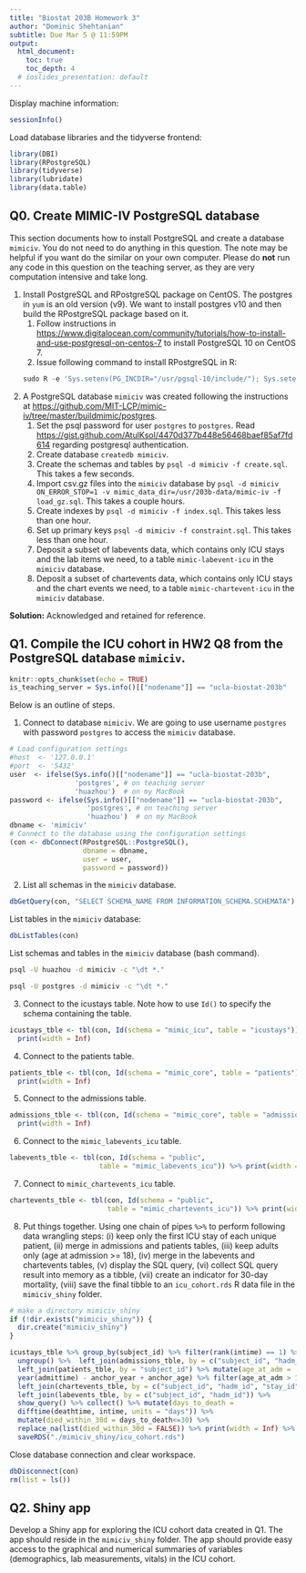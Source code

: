 ```yaml
---
title: "Biostat 203B Homework 3"
author: "Dominic Shehtanian"
subtitle: Due Mar 5 @ 11:59PM
output:
  html_document:
    toc: true
    toc_depth: 4
  # ioslides_presentation: default
---
```


Display machine information:
```r
sessionInfo()
```

Load database libraries and the tidyverse frontend:
```r
library(DBI)
library(RPostgreSQL)
library(tidyverse)
library(lubridate)
library(data.table)
```

## Q0. Create MIMIC-IV PostgreSQL database

This section documents how to install PostgreSQL and create a database `mimiciv`. You do not need to do anything in this question. The note may be helpful if you want do the similar on your own computer. Please do **not** run any code in this question on the teaching server, as they are very computation intensive and take long.

1. Install PostgreSQL and RPostgreSQL package on CentOS. The postgres in `yum` is an old version (v9). We want to install postgres v10 and then build the RPostgreSQL package based on it.  
    1. Follow instructions in <https://www.digitalocean.com/community/tutorials/how-to-install-and-use-postgresql-on-centos-7> to install PostgreSQL 10 on CentOS 7.  
    2. Issue following command to install RPostgreSQL in R:
    ```r
    sudo R -e 'Sys.setenv(PG_INCDIR="/usr/pgsql-10/include/"); Sys.setenv(PG_LIBDIR="/usr/pgsql-10/lib/"); install.packages("RPostgreSQL")'
    ```

2. A PostgreSQL database `mimiciv` was created following the instructions at <https://github.com/MIT-LCP/mimic-iv/tree/master/buildmimic/postgres>. 
    1. Set the psql password for user `postgres` to `postgres`. Read <https://gist.github.com/AtulKsol/4470d377b448e56468baef85af7fd614> regarding postgresql authentication.    
    2. Create database `createdb mimiciv`.  
    3. Create the schemas and tables by `psql -d mimiciv -f create.sql`. This takes a few seconds.  
    3. Import csv.gz files into the `mimiciv` database by `psql -d mimiciv ON_ERROR_STOP=1 -v mimic_data_dir=/usr/203b-data/mimic-iv -f load_gz.sql`. This takes a couple hours.  
    4. Create indexes by `psql -d mimiciv -f index.sql`. This takes less than one hour.  
    5. Set up primary keys `psql -d mimiciv -f constraint.sql`. This takes less than one hour.  
    6. Deposit a subset of labevents data, which contains only ICU stays and the lab items we need, to a table `mimic-labevent-icu` in the `mimiciv` database.
    7. Deposit a subset of chartevents data, which contains only ICU stays and the chart events we need, to a table `mimic-chartevent-icu` in the `mimiciv` database.

**Solution:** Acknowledged and retained for reference.

## Q1. Compile the ICU cohort in HW2 Q8 from the PostgreSQL database `mimiciv`. 

```r
knitr::opts_chunk$set(echo = TRUE)
is_teaching_server = Sys.info()[["nodename"]] == "ucla-biostat-203b"
```

Below is an outline of steps.

1. Connect to database `mimiciv`. We are going to use username `postgres` with password `postgres` to access the `mimiciv` database.
```r
# Load configuration settings
#host  <- '127.0.0.1'
#port  <- '5432'
user  <- ifelse(Sys.info()[["nodename"]] == "ucla-biostat-203b", 
                'postgres', # on teaching server
                'huazhou')  # on my MacBook
password <- ifelse(Sys.info()[["nodename"]] == "ucla-biostat-203b",
                   'postgres', # on teaching server
                   'huazhou')  # on my MacBook   
dbname <- 'mimiciv'
# Connect to the database using the configuration settings
(con <- dbConnect(RPostgreSQL::PostgreSQL(), 
                  dbname = dbname, 
                  user = user, 
                  password = password))
```

2. List all schemas in the `mimiciv` database.
```r
dbGetQuery(con, "SELECT SCHEMA_NAME FROM INFORMATION_SCHEMA.SCHEMATA")
```

List tables in the `mimiciv` database:
```r
dbListTables(con)
```

List schemas and tables in the `mimiciv` database (bash command).
```bash
psql -U huazhou -d mimiciv -c "\dt *."
```

```bash
psql -U postgres -d mimiciv -c "\dt *."
```

3. Connect to the icustays table. Note how to use `Id()` to specify the schema containing the table.
```r
icustays_tble <- tbl(con, Id(schema = "mimic_icu", table = "icustays")) %>%
  print(width = Inf)
```

4. Connect to the patients table.
```r
patients_tble <- tbl(con, Id(schema = "mimic_core", table = "patients")) %>%
  print(width = Inf)
```

5. Connect to the admissions table.
```r
admissions_tble <- tbl(con, Id(schema = "mimic_core", table = "admissions")) %>%
  print(width = Inf)
```

6. Connect to the `mimic_labevents_icu` table.
```r
labevents_tble <- tbl(con, Id(schema = "public", 
                      table = "mimic_labevents_icu")) %>% print(width = Inf)
```

7. Connect to `mimic_chartevents_icu` table.
```r
chartevents_tble <- tbl(con, Id(schema = "public", 
                        table = "mimic_chartevents_icu")) %>% print(width = Inf)
```

8. Put things together. Using one chain of pipes `%>%` to perform following data wrangling steps: (i) keep only the first ICU stay of each unique patient, (ii) merge in admissions and patients tables, (iii) keep adults only (age at admission >= 18), (iv) merge in the labevents and chartevents tables, (v) display the SQL query, (vi) collect SQL query result into memory as a tibble, (vii) create an indicator for 30-day mortality, (viii) save the final tibble to an `icu_cohort.rds` R data file in the `mimiciv_shiny` folder.

```r
# make a directory mimiciv_shiny
if (!dir.exists("mimiciv_shiny")) {
  dir.create("mimiciv_shiny")
}
```

```r
icustays_tble %>% group_by(subject_id) %>% filter(rank(intime) == 1) %>% 
  ungroup() %>%  left_join(admissions_tble, by = c("subject_id", "hadm_id")) %>% 
  left_join(patients_tble, by = "subject_id") %>% mutate(age_at_adm = 
  year(admittime) - anchor_year + anchor_age) %>% filter(age_at_adm > 18) %>% 
  left_join(chartevents_tble, by = c("subject_id", "hadm_id", "stay_id")) %>%
  left_join(labevents_tble, by = c("subject_id", "hadm_id")) %>% 
  show_query() %>% collect() %>% mutate(days_to_death = 
  difftime(deathtime, intime, units = "days")) %>% 
  mutate(died_within_30d = days_to_death<=30) %>% 
  replace_na(list(died_within_30d = FALSE)) %>% print(width = Inf) %>%
  saveRDS("./mimiciv_shiny/icu_cohort.rds")
```


Close database connection and clear workspace.
```r
dbDisconnect(con)
rm(list = ls())
```

## Q2. Shiny app

Develop a Shiny app for exploring the ICU cohort data created in Q1. The app should reside in the `mimiciv_shiny` folder. The app should provide easy access to the graphical and numerical summaries of variables (demographics, lab measurements, vitals) in the ICU cohort.